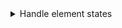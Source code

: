 <details><summary >Handle element states</summary>

The previous code sample show how to specify a custom color for a `naked` button by using a `style` attribute. It works great to provide a basic property like a `background-color`. What about [element states](https://developer.mozilla.org/en-US/docs/Web/CSS/Pseudo-classes) though? You can't specify an hover state with the `style` attribute.

Here's another way to provide a custom color with a few CSS classes and a [CSS variable](https://developer.mozilla.org/en-US/docs/Web/CSS/Using_CSS_custom_properties). This sample render a button with a custom `background-color` and apply a darker filter when hovered.

```css
/* colored-button.module.css */

.coloredButton {
    background-color: var(--color);
}

.coloredButton:hover {
    background: linear-gradient(rgba(0,0,0,0.1),rgba(0,0,0,0.1)), var(--color);
}
```

```jsx
/* colored-button.jsx */

import styles from "./colored-button.module.css";

function ColoredButton({ text, color }) {
    <Button
        className={styles.coloredButton}
        style={{ "--color": color }}
        naked
    >
        {text}
    </Button>
}
```

</details>
